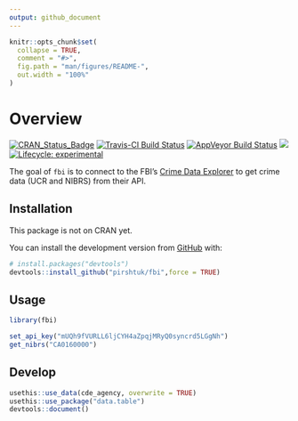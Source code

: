 ```yaml
---
output: github_document
---
```


<!-- README.md is generated from README.Rmd. Please edit that file -->

```r
knitr::opts_chunk$set(
  collapse = TRUE,
  comment = "#>",
  fig.path = "man/figures/README-",
  out.width = "100%"
)
```

# Overview

<!-- badges: start -->

[![CRAN_Status_Badge](https://www.r-pkg.org/badges/version/fbi)](https://cran.r-project.org/package=fbi.png) [![Travis-CI Build Status](https://travis-ci.org/jacobkap/fbi.svg?branch=master)](https://travis-ci.org/jacobkap/fbi) [![AppVeyor Build Status](https://ci.appveyor.com/api/projects/status/github/jacobkap/fbi?branch=master&svg=true)](https://ci.appveyor.com/project/jacobkap/fbi) [![](http://cranlogs.r-pkg.org/badges/grand-total/fbi?color=blue)](https://cran.r-project.org/package=fbi) [![Lifecycle: experimental](https://img.shields.io/badge/lifecycle-experimental-orange.svg)](https://www.tidyverse.org/lifecycle/#experimental)

<!-- badges: end -->

The goal of `fbi` is to connect to the FBI's [Crime Data Explorer](crime-data-explorer.fr.cloud.gov/) to get crime data (UCR and NIBRS) from their API.

## Installation

This package is not on CRAN yet.

You can install the development version from [GitHub](https://github.com/) with:

``` r
# install.packages("devtools")
devtools::install_github("pirshtuk/fbi",force = TRUE)
```

## Usage

```r
library(fbi)

set_api_key("mUQh9fVURLL6ljCYH4aZpqjMRyQ0syncrd5LGgNh")
get_nibrs("CA0160000")
```

## Develop

```r
usethis::use_data(cde_agency, overwrite = TRUE)
usethis::use_package("data.table")
devtools::document()

```
